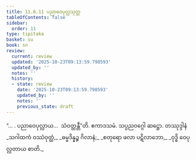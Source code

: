 ```yaml
---
title: 11.6.11 ပညာဝေပုလ္လသုတ္တ
tableOfContents: false
sidebar:
  order: 11
type: tipitaka
basket: su
book: sn
review:
  current: review
  updated: '2025-10-23T09:13:59.798593'
  updated_by: ''
  notes: ''
  history:
  - state: review
    date: '2025-10-23T09:13:59.798593'
    updated_by: ''
    notes: ''
    previous_state: draft
---
```



<ReviewStatus review={frontmatter.review} showDetails={true} />

<HypothesisAnnotation frontmatter={frontmatter} />

<DynamicBreadcrumb />

<Division number="1057" book="sn" e="ch" v="18" p="437">

<Paragraph number="2131" book="sn">
“… . ပညာဝေပုလ္လာယ…  သံဝတ္တန္တီ”တိ.

</Paragraph>
</Division>

<Paragraph number="2132" type="center" book="sn">
ဧကာဒသမံ.



</Paragraph>

<Paragraph number="2133" type="center" book="sn">
သပ္ပညဝဂ္ဂေါ ဆဋ္ဌော.



</Paragraph>

<Paragraph number="2134" type="center" book="sn">
တဿုဒ္ဒါနံ


</Paragraph>

<Paragraph number="2135" type="verses" book="sn">
_သဂါထကံ ဝဿံဝုတ္ထံ,_  
_ဓမ္မဒိန္နဉ္စ ဂိလာနံ;_  
_စတုရော ဖလာ ပဋိလာဘော,_  
_ဝုဒ္ဓိ ဝေပုလ္လတာယ စာတိ._
</Paragraph>